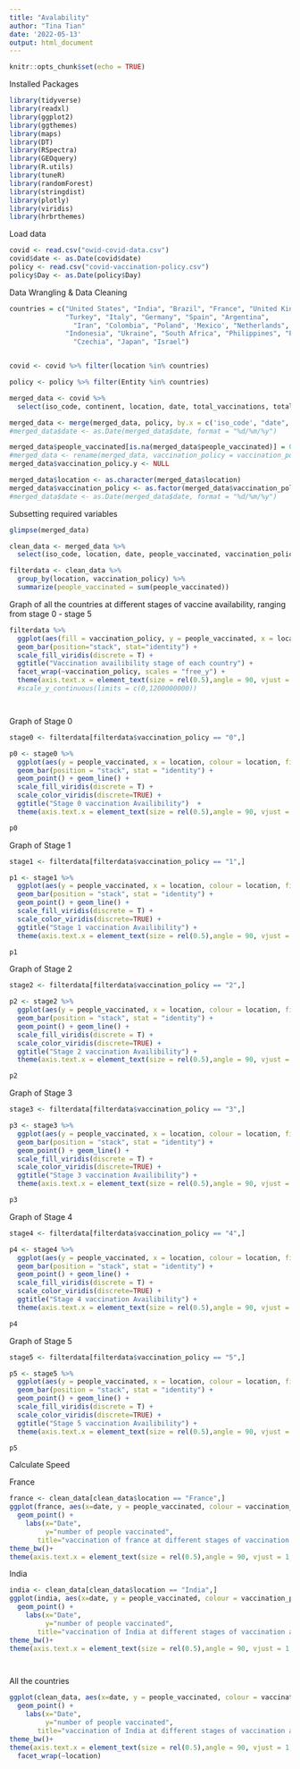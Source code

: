 ```yaml
---
title: "Avalability"
author: "Tina Tian"
date: '2022-05-13'
output: html_document
---
```


```r
knitr::opts_chunk$set(echo = TRUE)
```


Installed Packages
```r
library(tidyverse)
library(readxl)
library(ggplot2)
library(ggthemes)
library(maps)
library(DT)
library(RSpectra)
library(GEOquery) 
library(R.utils)
library(tuneR)
library(randomForest)
library(stringdist)
library(plotly)
library(viridis)
library(hrbrthemes)
```

Load data
```r
covid <- read.csv("owid-covid-data.csv")
covid$date <- as.Date(covid$date)
policy <- read.csv("covid-vaccination-policy.csv")
policy$Day <- as.Date(policy$Day)
```


Data Wrangling & Data Cleaning
```r
countries = c("United States", "India", "Brazil", "France", "United Kingdom", "Russia", 
              "Turkey", "Italy", "Germany", "Spain", "Argentina",
                "Iran", "Colombia", "Poland", 'Mexico', "Netherlands", 
              "Indonesia", "Ukraine", "South Africa", "Philippines", "Peru", "Belgium",
                "Czechia", "Japan", "Israel")


covid <- covid %>% filter(location %in% countries)

policy <- policy %>% filter(Entity %in% countries)


```

```r
merged_data <- covid %>% 
  select(iso_code, continent, location, date, total_vaccinations, total_vaccinations_per_hundred,new_people_vaccinated_smoothed_per_hundred,  new_people_vaccinated_smoothed, new_vaccinations, new_vaccinations_smoothed, new_vaccinations_smoothed_per_million, total_boosters, population, people_vaccinated)

merged_data <- merge(merged_data, policy, by.x = c('iso_code', "date", "location"), by.y = c('Code', 'Day', "Entity"))
#merged_data$date <- as.Date(merged_data$date, format = "%d/%m/%y")
```

```r
merged_data$people_vaccinated[is.na(merged_data$people_vaccinated)] = 0
#merged_data <- rename(merged_data, vaccination_policy = vaccination_policy.x)
merged_data$vaccination_policy.y <- NULL


```


```r
merged_data$location <- as.character(merged_data$location)
merged_data$vaccination_policy <- as.factor(merged_data$vaccination_policy)
#merged_data$date <- as.Date(merged_data$date, format = "%d/%m/%y")

```

Subsetting required variables
```r
glimpse(merged_data)

clean_data <- merged_data %>%
  select(iso_code, location, date, people_vaccinated, vaccination_policy)

```

```r

filterdata <- clean_data %>%
  group_by(location, vaccination_policy) %>%
  summarize(people_vaccinated = sum(people_vaccinated))


```

Graph of all the countries at different stages of vaccine availability, ranging from stage 0 - stage 5
```r


filterdata %>%
  ggplot(aes(fill = vaccination_policy, y = people_vaccinated, x = location)) +
  geom_bar(position="stack", stat="identity") +
  scale_fill_viridis(discrete = T) +
  ggtitle("Vaccination availibility stage of each country") +
  facet_wrap(~vaccination_policy, scales = "free_y") +
  theme(axis.text.x = element_text(size = rel(0.5),angle = 90, vjust = 1, hjust = 1)) 
  #scale_y_continuous(limits = c(0,1200000000)) 




```

Graph of Stage 0
```r

stage0 <- filterdata[filterdata$vaccination_policy == "0",]

p0 <- stage0 %>%
  ggplot(aes(y = people_vaccinated, x = location, colour = location, fill = location)) +
  geom_bar(position = "stack", stat = "identity") +
  geom_point() + geom_line() +
  scale_fill_viridis(discrete = T) +
  scale_color_viridis(discrete=TRUE) +
  ggtitle("Stage 0 vaccination Availibility")  +
  theme(axis.text.x = element_text(size = rel(0.5),angle = 90, vjust = 1, hjust = 1)) 

p0

```

Graph of Stage 1
```r

stage1 <- filterdata[filterdata$vaccination_policy == "1",]

p1 <- stage1 %>%
  ggplot(aes(y = people_vaccinated, x = location, colour = location, fill = location)) +
  geom_bar(position = "stack", stat = "identity") +
  geom_point() + geom_line() +
  scale_fill_viridis(discrete = T) +
  scale_color_viridis(discrete=TRUE) +
  ggtitle("Stage 1 vaccination Availibility") +
  theme(axis.text.x = element_text(size = rel(0.5),angle = 90, vjust = 1, hjust = 1)) 

p1

```

Graph of Stage 2
```r

stage2 <- filterdata[filterdata$vaccination_policy == "2",]

p2 <- stage2 %>%
  ggplot(aes(y = people_vaccinated, x = location, colour = location, fill = location)) +
  geom_bar(position = "stack", stat = "identity") +
  geom_point() + geom_line() +
  scale_fill_viridis(discrete = T) +
  scale_color_viridis(discrete=TRUE) +
  ggtitle("Stage 2 vaccination Availibility") +
  theme(axis.text.x = element_text(size = rel(0.5),angle = 90, vjust = 1, hjust = 1)) 

p2

```

Graph of Stage 3
```r

stage3 <- filterdata[filterdata$vaccination_policy == "3",]

p3 <- stage3 %>%
  ggplot(aes(y = people_vaccinated, x = location, colour = location, fill = location)) +
  geom_bar(position = "stack", stat = "identity") +
  geom_point() + geom_line() +
  scale_fill_viridis(discrete = T) +
  scale_color_viridis(discrete=TRUE) +
  ggtitle("Stage 3 vaccination Availibility") +
  theme(axis.text.x = element_text(size = rel(0.5),angle = 90, vjust = 1, hjust = 1)) 

p3
```

Graph of Stage 4
```r

stage4 <- filterdata[filterdata$vaccination_policy == "4",]

p4 <- stage4 %>%
  ggplot(aes(y = people_vaccinated, x = location, colour = location, fill = location)) +
  geom_bar(position = "stack", stat = "identity") +
  geom_point() + geom_line() +
  scale_fill_viridis(discrete = T) +
  scale_color_viridis(discrete=TRUE) +
  ggtitle("Stage 4 vaccination Availibility") +
  theme(axis.text.x = element_text(size = rel(0.5),angle = 90, vjust = 1, hjust = 1)) 

p4

```


Graph of Stage 5
```r

stage5 <- filterdata[filterdata$vaccination_policy == "5",]

p5 <- stage5 %>%
  ggplot(aes(y = people_vaccinated, x = location, colour = location, fill = location)) +
  geom_bar(position = "stack", stat = "identity") +
  geom_point() + geom_line() +
  scale_fill_viridis(discrete = T) +
  scale_color_viridis(discrete=TRUE) +
  ggtitle("Stage 5 vaccination Availibility") +
  theme(axis.text.x = element_text(size = rel(0.5),angle = 90, vjust = 1, hjust = 1)) 

p5
```



Calculate Speed



France
```r
france <- clean_data[clean_data$location == "France",] 
ggplot(france, aes(x=date, y = people_vaccinated, colour = vaccination_policy)) + 
  geom_point() + 
    labs(x="Date",
         y="number of people vaccinated", 
       title="vaccination of france at different stages of vaccination availability")+ 
theme_bw()+
theme(axis.text.x = element_text(size = rel(0.5),angle = 90, vjust = 1, hjust = 1))
```


India
```r

india <- clean_data[clean_data$location == "India",] 
ggplot(india, aes(x=date, y = people_vaccinated, colour = vaccination_policy)) + 
  geom_point() + 
    labs(x="Date",
         y="number of people vaccinated", 
       title="vaccination of India at different stages of vaccination availability")+ 
theme_bw()+
theme(axis.text.x = element_text(size = rel(0.5),angle = 90, vjust = 1, hjust = 1))




```

All the countries
```r

 
ggplot(clean_data, aes(x=date, y = people_vaccinated, colour = vaccination_policy)) + 
  geom_point() + 
    labs(x="Date",
         y="number of people vaccinated", 
       title="vaccination of India at different stages of vaccination availability")+ 
theme_bw()+
theme(axis.text.x = element_text(size = rel(0.5),angle = 90, vjust = 1, hjust = 1)) +
  facet_wrap(~location)










```
